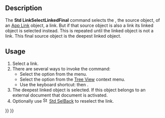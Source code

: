<languages/>
<translate>

<!--T:1-->
{{Docnav
|[[Std_LinkSelectLinked|LinkSelectLinked]]
|[[Std_LinkSelectAllLinks|LinkSelectAllLinks]]
|[[Std_View_Menu|Std View Menu]]
|IconL=Std_LinkSelectLinked.svg
|IconR=Std_LinkSelectAllLinks.svg
|IconC=Freecad.svg
}}

<!--T:2-->
{{GuiCommand
|Name=Std LinkSelectLinkedFinal
|MenuLocation=View → Link navigation → Go to the deepest linked object
|Workbenches=All
|Shortcut={{KEY|S}} {{KEY|D}}
|Version=0.19
|SeeAlso=[[Std_LinkSelectLinked|Std LinkSelectLinked]], [[Std_LinkSelectAllLinks|Std LinkSelectAllLinks]]
}}

== Description == <!--T:3-->

<!--T:4-->
The '''Std LinkSelectLinkedFinal''' command selects the {{PropertyData|Linked Object}}, the source object, of an [[App_Link|App Link]] object, a link. But if that source object is also a link its linked object is selected instead. This is repeated until the linked object is not a link. This final source object is the deepest linked object.

== Usage == <!--T:5-->

<!--T:6-->
# Select a link.
# There are several ways to invoke the command:
#* Select the {{MenuCommand|View → Link navigation → [[Image:Std_LinkSelectLinkedFinal.svg|16px]] Go to the deepest linked object}} option from the menu.
#* Select the {{MenuCommand|Link actions → [[Image:Std_LinkSelectLinkedFinal.svg|16px]] Go to the deepest linked object}} option from the [[Tree_View|Tree View]] context menu.
#* Use the keyboard shortcut: {{KEY|S}} then {{KEY|D}}.
# The deepest linked object is selected. If this object belongs to an external document that document is activated.
# Optionally use [[Image:Std_SelBack.svg|16px]] [[Std_SelBack|Std SelBack]] to reselect the link.


<!--T:7-->
{{Docnav
|[[Std_LinkSelectLinked|LinkSelectLinked]]
|[[Std_LinkSelectAllLinks|LinkSelectAllLinks]]
|[[Std_View_Menu|Std View Menu]]
|IconL=Std_LinkSelectLinked.svg
|IconR=Std_LinkSelectAllLinks.svg
|IconC=Freecad.svg
}}

</translate>
{{Std_Base_navi{{#translation:}}}}
{{Userdocnavi{{#translation:}}}}